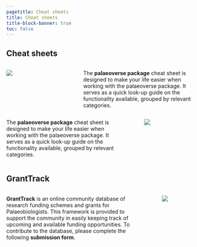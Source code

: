 ```yaml
---
pagetitle: Cheat sheets
title: Cheat sheets
title-block-banner: true
toc: false
---
```


## Cheat sheets

::: columns
::: {.column width="30%"}
[![](./images/palaeoverse-cheatsheet.png)](./images/palaeoverse-cheatsheet.pdf)
:::

::: {.column width="5%"}
<!-- empty column to create gap -->
:::

::: {.column width="65%"}
::: justify
The <a href="https://palaeoverse.palaeoverse.org/" style="text-decoration: none" target="_blank">**palaeoverse package**</a> cheat sheet is designed to make your life easier when working with the palaeoverse package. It serves as a quick look-up guide on the functionality available, grouped by relevant categories.
:::
:::
:::

::: columns
::: {.column width="65%"}
::: justify
The <a href="https://palaeoverse.palaeoverse.org/" style="text-decoration: none" target="_blank">**palaeoverse package**</a> cheat sheet is designed to make your life easier when working with the palaeoverse package. It serves as a quick look-up guide on the functionality available, grouped by relevant categories.
:::
:::

::: {.column width="5%"}
<!-- empty column to create gap -->
:::

::: {.column width="30%"}
[![](./images/rphylopic-cheatsheet.png)](./images/rphylopic-cheatsheet.pdf)
:::
:::

## GrantTrack

::: columns
::: {.column width="75%"}
::: justify
<a href="./funding.qmd" style="text-decoration: none" target="_blank">**GrantTrack**</a> is an online community database of research funding schemes and grants for Palaeobiologists. This framework is provided to support the community in easily keeping track of upcoming and available funding opportunities. To contribute to the database, please complete the following <a href="./form/grant.qmd" style="text-decoration: none" target="_blank">**submission form**</a>.
:::
:::

::: {.column width="5%"}
<!-- empty column to create gap -->
:::

::: {.column width="20%"}
[![](./images/GrantTrack.png)](./funding.qmd)
:::
:::
